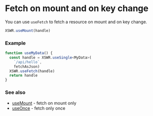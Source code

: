 # Fetch on mount and on key change

You can use `useFetch` to fetch a resource on mount and on key change.

```typescript
XSWR.useMount(handle) 
```

### Example

```typescript
function useMyData() {
  const handle = XSWR.useSingle<MyData>(
    `/api/hello`, 
    fetchAsJson)
  XSWR.useFetch(handle)
  return handle
}
```

### See also

- [useMount](/features/use-mount) - fetch on mount only
- [useOnce](/features/use-once) - fetch only once
